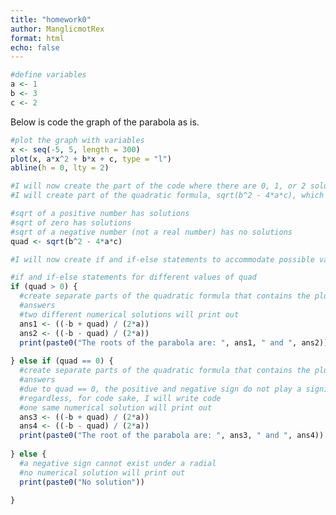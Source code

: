 ```yaml
---
title: "homework0"
author: ManglicmotRex
format: html
echo: false
---
```


```r
#define variables
a <- 1
b <- 3
c <- 2
```

Below is code the graph of the parabola as is.
```r
#plot the graph with variables
x <- seq(-5, 5, length = 300)
plot(x, a*x^2 + b*x + c, type = "l")
abline(h = 0, lty = 2)
```

```r
#I will now create the part of the code where there are 0, 1, or 2 solutions
#I will create part of the quadratic formula, sqrt(b^2 - 4*a*c), which will serve as a limiting factor

#sqrt of a positive number has solutions
#sqrt of zero has solutions
#sqrt of a negative number (not a real number) has no solutions 
quad <- sqrt(b^2 - 4*a*c) 
```

```r
#I will now create if and if-else statements to accommodate possible varying a, b, and c values 

#if and if-else statements for different values of quad
if (quad > 0) {
  #create separate parts of the quadratic formula that contains the plus and minus 
  #answers
  #two different numerical solutions will print out
  ans1 <- ((-b + quad) / (2*a))
  ans2 <- ((-b - quad) / (2*a))
  print(paste0("The roots of the parabola are: ", ans1, " and ", ans2))
  
} else if (quad == 0) {
  #create separate parts of the quadratic formula that contains the plus and minus 
  #answers
  #due to quad == 0, the positive and negative sign do not play a significant factor.
  #regardless, for code sake, I will write code
  #one same numerical solution will print out
  ans3 <- ((-b + quad) / (2*a))
  ans4 <- ((-b - quad) / (2*a))
  print(paste0("The root of the parabola are: ", ans3, " and ", ans4))
  
} else {
  #a negative sign cannot exist under a radial
  #no numerical solution will print out
  print(paste0("No solution"))
  
}
```